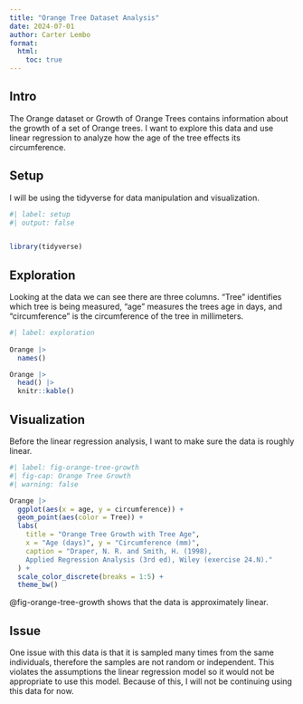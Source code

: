 ```yaml
---
title: "Orange Tree Dataset Analysis"
date: 2024-07-01
author: Carter Lembo
format: 
  html:
    toc: true
---
```


## Intro

The Orange dataset or Growth of Orange Trees contains information about the growth of a set of Orange trees. I want to explore this data and use linear regression to analyze how the age of the tree effects its circumference. 

## Setup

I will be using the tidyverse for data manipulation and visualization. 

```r
#| label: setup
#| output: false


library(tidyverse)
```


## Exploration

Looking at the data we can see there are three columns. "Tree" identifies which tree is being measured, "age" measures the trees age in days, and "circumference" is the circumference of the tree in millimeters. 

```r
#| label: exploration
 
Orange |> 
  names()

Orange |> 
  head() |> 
  knitr::kable()

```

## Visualization

Before the linear regression analysis, I want to make sure the data is roughly linear.
```r
#| label: fig-orange-tree-growth
#| fig-cap: Orange Tree Growth
#| warning: false

Orange |> 
  ggplot(aes(x = age, y = circumference)) +
  geom_point(aes(color = Tree)) + 
  labs(
    title = "Orange Tree Growth with Tree Age",
    x = "Age (days)", y = "Circumference (mm)",
    caption = "Draper, N. R. and Smith, H. (1998), 
    Applied Regression Analysis (3rd ed), Wiley (exercise 24.N)."
  ) +
  scale_color_discrete(breaks = 1:5) +
  theme_bw()

```
 
@fig-orange-tree-growth shows that the data is approximately linear. 

## Issue

One issue with this data is that it is sampled many times from the same individuals, therefore the samples are not random or independent. This violates the assumptions the linear regression model so it would not be appropriate to use this model. Because of this, I will not be continuing using this data for now. 
